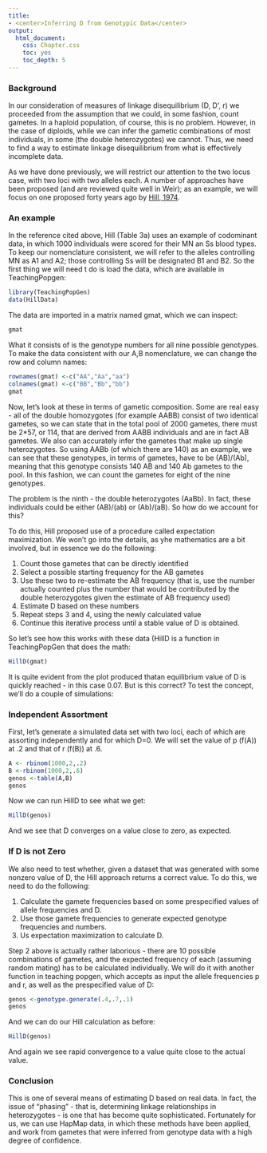```yaml
---
title: 
- <center>Inferring D from Genotypic Data</center>
output:
  html_document:
    css: Chapter.css
    toc: yes
    toc_depth: 5
---
```


### Background

In our consideration of measures of linkage disequilibrium (D, D', r) we proceeded from the assumption that we could, in some fashion, count gametes.  In a haploid population, of course, this is no problem.  However, in the case of diploids, while we can infer the gametic combinations of most individuals, in some (the double heterozygotes) we cannot.  Thus, we need to find a way to estimate linkage disequilibrium from what is effectively incomplete data.

As we have done previously, we will restrict our attention to the two locus case, with two loci with two alleles each.  A number of approaches have been proposed (and are reviewed quite well in Weir); as an example, we will focus on one proposed forty years ago by [Hill, 1974](http://www.nature.com/hdy/journal/v33/n2/pdf/hdy197489a.pdf).

### An example

In the reference cited above, Hill (Table 3a) uses an example of codominant  data, in which 1000 individuals were scored for their MN an Ss blood types.  To keep our nomenclature consistent, we will refer to the alleles controlling MN as A1 and A2; those controlling Ss will be designated B1 and B2.  So the first thing we will need t do is load the data, which are available in TeachingPopgen:
```r
library(TeachingPopGen)
data(HillData)
```
The data are imported in a matrix named gmat, which we can inspect:
```r
gmat
```
What it consists of is the genotype numbers for all nine possible genotypes.  To make the data consistent with our A,B nomenclature, we can change the row and column names:

```r
rownames(gmat) <-c("AA","Aa","aa")
colnames(gmat) <-c("BB","Bb","bb")
gmat
```
Now, let's look at these in terms of gametic composition.  Some are real easy - all of the double homozygotes (for example AABB) consist of two identical gametes, so we can state that in the total pool of 2000 gametes, there must be 2*57, or 114, that are derived from AABB individuals and are in fact AB gametes.  We also can accurately infer the gametes that make up single heterozygotes.  So using AABb (of which there are 140) as an example, we can see that these genotypes, in terms of gametes, have to be (AB)/(Ab), meaning that this genotype consists 140 AB and 140 Ab gametes to the pool.  In this fashion, we can count the gametes for eight of the nine genotypes.

The problem is the ninth - the double heterozygotes (AaBb).  In fact, these individuals could be either (AB)/(ab) or (Ab)/(aB).  So how do we account for this?  

To do this, Hill proposed use of a procedure called expectation maximization.  We won't go into the details, as  yhe mathematics are a bit involved, but in essence we do the following:

1.  Count those gametes that can be directly identified
2.  Select a possible starting frequency for the AB gametes
3.  Use these two to re-estimate the AB frequency (that is, use the number actually counted plus the number that would be contributed by the double heterozygotes given the estimate of AB frequency used)
4.  Estimate D based on these numbers
4.  Repeat steps 3 and 4, using the newly calculated value
5.  Continue this iterative process until a stable value of D is obtained.

So let's see how this works with these data (HillD is a function in TeachingPopGen that does the math:

```r
HillD(gmat)
```
It is quite evident from the plot produced thatan equilibrium value of D is quickly reached - in this case 0.07.  But is this correct?  To test the concept, we'll do a couple of simulations:

### Independent Assortment

First, let's generate a simulated data set with two loci, each of which are assorting independently and for which D=0.  We will set the value of p (f(A)) at .2 and that of r (f(B)) at .6.

```r
A <- rbinom(1000,2,.2)
B <-rbinom(1000,2,.6)
genos <-table(A,B)
genos
```
Now we can run HillD to see what we get:

```r
HillD(genos)
```
And we see that D converges on a value close to zero, as expected.  

### If D is not Zero


We also need to test whether, given a dataset that was generated with some nonzero value of D, the Hill approach returns a correct value.  To do this, we need to do the following:

1.  Calculate the gamete frequencies based on some prespecified values of allele frequencies and D.
2.  Use those gamete frequencies to generate expected genotype frequencies and numbers.
3.  Us expectation maximization to calculate D.

Step 2 above is actually rather laborious - there are 10 possible combinations of gametes, and the expected frequency of each  (assuming random mating) has to be calculated individually.  We will do it with another function in teaching popgen, which accepts as input the allele frequencies p and r, as well as the prespecified value of D:

```r
genos <-genotype.generate(.4,.7,.1)
genos
```
And we can do our Hill calculation as before:

```r
HillD(genos)
```
And again we see rapid convergence to a value quite close to the actual value.


### Conclusion

This is one of several means of estimating D based on real data.  In fact, the issue of "phasing" - that is, determining linkage relationships in heterozygotes - is one that has become quite sophisticated.  Fortunately for us, we can use HapMap data, in which these methods have been applied, and work from gametes that were inferred from genotype data with a high degree of confidence.